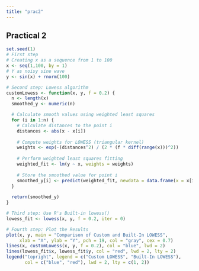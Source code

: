 ```yaml
---
title: "prac2"
---
```


## Practical 2

```r
set.seed(1)
# First step
# Creating x as a sequence from 1 to 100
x <- seq(1,100, by = 1)
# Y as noisy sine wave
y <- sin(x) + rnorm(100)

# Second step: Lowess algorithm
customLowess <- function(x, y, f = 0.2) {
  n <- length(x)
  smoothed_y <- numeric(n)

  # Calculate smooth values using weighted least squares
  for (i in 1:n) {
    # Calculate distances to the point i
    distances <- abs(x - x[i])
    
    # Compute weights for LOWESS (triangular kernel)
    weights <- exp(-(distances^2) / (2 * (f * diff(range(x)))^2))
    
    # Perform weighted least squares fitting
    weighted_fit <- lm(y ~ x, weights = weights)
    
    # Store the smoothed value for point i
    smoothed_y[i] <- predict(weighted_fit, newdata = data.frame(x = x[i]))
  }
  
  return(smoothed_y)
}

# Third step: Use R's Built-in lowess()
lowess_fit <- lowess(x, y, f = 0.2, iter = 0)

# Fourth step: Plot the Results
plot(x, y, main = "Comparison of Custom and Built-In LOWESS",
     xlab = "X", ylab = "Y", pch = 19, col = "gray", cex = 0.7)
lines(x, customLowess(x, y, f = 0.2), col = "blue", lwd = 2)
lines(lowess_fit$x, lowess_fit$y, col = "red", lwd = 2, lty = 2)
legend("topright", legend = c("Custom LOWESS", "Built-In LOWESS"),
       col = c("blue", "red"), lwd = 2, lty = c(1, 2))

```
